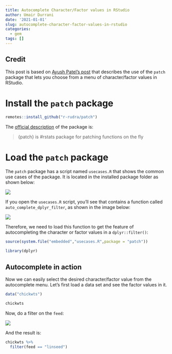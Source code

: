 ```yaml
---
title: Autocomplete Character/Factor values in RStudio
author: Umair Durrani
date: '2021-01-01'
slug: autocomplete-character-factor-values-in-rstudio
categories:
  - gem
tags: []
---
```


## Credit

This post is based on [Ayush Patel's post](https://ayushpatel.netlify.app/2020/12/05/the-package-patch-code-completion/) that describes the use of the `patch` package that lets you choose from a menu of character/factor values in RStudio.

# Install the `patch` package

```r
remotes::install_github("r-rudra/patch")
```

The [official description](https://github.com/r-rudra/patch) of the package is:

> {patch} is #rstats package for patching functions on the fly 



# Load the `patch` package

The `patch` package has a script named `usecases.R` that shows the common use cases of the package. It is located in the installed package folder as shown below:

![](usecases_patch.gif)


If you open the `usecases.R` script, you'll see that contains a function called `auto_complete_dplyr_filter`, as shown in the image below:

![](usecases_script.PNG)  


Therefore, we need to load this function to get the feature of autocompleting the character or factor values in a `dplyr::filter()`:  


```r
source(system.file("embedded","usecases.R",package = "patch"))

library(dplyr)
```



## Autocomplete in action

Now we can easily select the desired character/factor value from the autocomplete menu. Let's first load a data set and see the factor values in it.

```r
data("chickwts")

chickwts
```


Now, do a filter on the `feed`:


![](patch_filter.gif)  


And the result is:


```r
chickwts %>% 
  filter(feed == "linseed")
```

